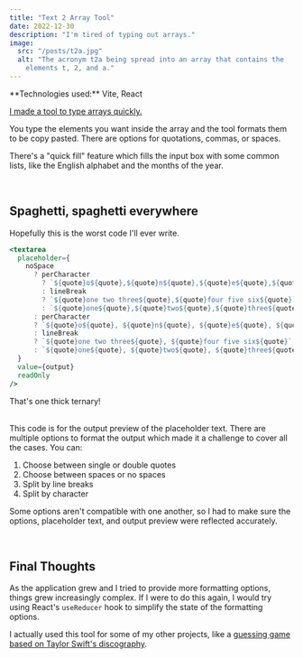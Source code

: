 ```yaml
---
title: "Text 2 Array Tool"
date: 2022-12-30
description: "I'm tired of typing out arrays."
image:
  src: "/posts/t2a.jpg"
  alt: "The acronym t2a being spread into an array that contains the
    elements t, 2, and a."
---
```



<Note emoji="📟" type="technology">
  **Technologies used:** Vite, React
</Note>

[I made a tool to type arrays quickly.](https://text2array.vercel.app/)

You type the elements you want inside the array and the tool formats
them to be copy pasted. There are options for quotations, commas, or
spaces.

There's a "quick fill" feature which fills the input box with some
common lists, like the English alphabet and the months of the year.

<br />

## Spaghetti, spaghetti everywhere

Hopefully this is the worst code I'll ever write.

```jsx
<textarea
  placeholder={
    noSpace
      ? perCharacter
        ? `${quote}o${quote},${quote}n${quote},${quote}e${quote},${quote}t,${quote},${quote}w${quote},${quote}o${quote},${quote}t${quote},${quote}h${quote},${quote}r${quote},${quote}e${quote},${quote}e${quote}`
        : lineBreak
        ? `${quote}one two three${quote},${quote}four five six${quote}`
        : `${quote}one${quote},${quote}two${quote},${quote}three${quote}`
      : perCharacter
      ? `${quote}o${quote}, ${quote}n${quote}, ${quote}e${quote}, ${quote}t, ${quote}, ${quote}w${quote}, ${quote}o${quote}, ${quote}t${quote}, ${quote}h${quote}, ${quote}r${quote}, ${quote}e${quote}, ${quote}e${quote}`
      : lineBreak
      ? `${quote}one two three${quote}, ${quote}four five six${quote}`
      : `${quote}one${quote}, ${quote}two${quote}, ${quote}three${quote}`
  }
  value={output}
  readOnly
/>
```

<figcaption>That's one thick ternary!</figcaption>

<br />

This code is for the output preview of the placeholder text. There are
multiple options to format the output which made it a challenge to
cover all the cases. You can:

1. Choose between single or double quotes
2. Choose between spaces or no spaces
3. Split by line breaks
4. Split by character

Some options aren't compatible with one another, so I had to make sure
the options, placeholder text, and output preview were reflected
accurately.

<br />

## Final Thoughts

As the application grew and I tried to provide more formatting
options, things grew increasingly complex. If I were to do this again,
I would try using React's <code>useReducer</code> hook to simplify the
state of the formatting options.

I actually used this tool for some of my other projects, like a
[guessing game based on Taylor Swift's discography](https://tsguess.vercel.app).

<br />
